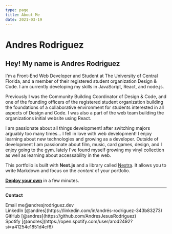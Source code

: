 ```yaml
---
type: page
title: About Me
date: 2021-03-19
---
```


# Andres Rodriguez

## Hey! My name is Andres Rodriguez

I'm a Front-End Web Developer and Student at The University of Central Florida, and a member of their registered student organization Design & Code. I am currently developing my skills in JavaScript, React, and node.js.

 Previously I was the Community Building Coordinator of Design & Code, and one of the founding officers of the registered student organization building the foundations of a collaborative environment for students interested in all aspects of Design and Code. I was also a part of the web team building the organizations initial website using React.

I am passionate about all things development! after switching majors arguably too many times... I fell in love with web development! I enjoy learning about new technologies and growing as a developer. Outside of development I am passionate about film, music, card games, design, and I enjoy going to the gym. lately I've found myself growing my vinyl collection as well as learning about accessability in the web.

This portfolio is built with **Next.js** and a library called [Nextra](https://nextra.vercel.app/). It allows you to write Markdown and focus on the _content_ of your portfolio.

[**Deploy your own**](https://vercel.com/new/clone?repository-url=https://github.com/vercel/next.js/tree/canary/examples/blog&project-name=portfolio&repository-name=portfolio) in a few minutes.

---

**Contact**

<div>
  Email me@andresjrodriguez.dev
  <br />
  LinkedIn [@andres](https://linkedin.com/in/andrés-rodriguez-343b83273)
  <br />
  GitHub [@andres](https://github.com/AndresJesusRodriguez)
  <br />
  Spotify [@andres](https://open.spotify.com/user/arod2492?si=a41254e1851d4cf6)
  <br />
</div>

